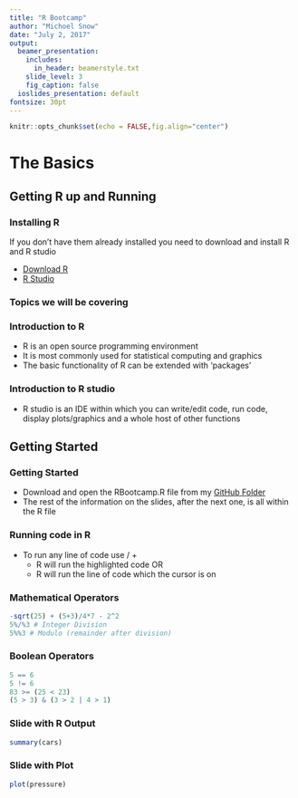 ```yaml
---
title: "R Bootcamp"
author: "Michoel Snow"
date: "July 2, 2017"
output:
  beamer_presentation:
    includes:
      in_header: beamerstyle.txt
    slide_level: 3
    fig_caption: false
  ioslides_presentation: default
fontsize: 30pt
---
```


```r
knitr::opts_chunk$set(echo = FALSE,fig.align="center")
```
# The Basics
## Getting R up and Running
### Installing R
If you don't have them already installed you need to download and install R and R studio  

- [Download R](https://cran.r-project.org/)  
- [R Studio](https://www.rstudio.com/products/rstudio/download/)

### Topics we will be covering
<!-- $$ x = \dfrac{5}{4}$$ -->

### Introduction to R

- R is an open source programming environment
- It is most commonly used for statistical computing and graphics
- The basic functionality of R can be extended with 'packages'


<!-- ### Introduction to R studio -->

<!-- - R studio is an Integrated Development Environment (IDE)  within which you can write/edit code, run code, display plots/graphics and a whole host of other functions  -->

<!-- <center>![](RStudio-Screenshot.png){width=50%}</center> -->

### Introduction to R studio

- R studio is an IDE within which you can write/edit code, run code, display plots/graphics and a whole host of other functions 
\begin{center}
\includegraphics[width=6cm]{RStudio-Screenshot}
\end{center}

## Getting Started
### Getting Started


- Download and open the RBootcamp.R file from my [GitHub Folder](https://github.com/mseinstein/Presentations/tree/master/RBootcamp)  
- The rest of the information on the slides, after the next one, is all within the R file

### Running code in R

- To run any line of code use \cb{\texttt{Ctrl}}/\cb{\texttt{Cmd}} + \cb{\texttt{Enter}}
    - R will run the highlighted code OR
    - R will run the line of code which the cursor is on

### Mathematical Operators

```r
-sqrt(25) + (5+3)/4*7 - 2^2
5%/%3 # Integer Division
5%%3 # Modulo (remainder after division)
```
### Boolean Operators

```r
5 == 6
5 != 6
83 >= (25 < 23)
(5 > 3) & (3 > 2 | 4 > 1)
```

### Slide with R Output

```r
summary(cars)
```

### Slide with Plot

```r
plot(pressure)
```

